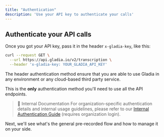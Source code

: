 ```yaml
---
title: "Authentication"
description: 'Use your API key to authenticate your calls'
---
```



<SetupAccount />

## Authenticate your API calls

Once you got your API key, pass it in the header `x-gladia-key`, like this:

```bash
curl --request GET \
  --url https://api.gladia.io/v2/transcription \
  --header 'x-gladia-key: YOUR_GLADIA_API_KEY'
```

The header authentication method ensure that you are able to use Gladia in any environment or any cloud-based third party
 service.

This is the **only** authentication method you'll need to use all the API endpoints.

> 📘 Internal Documentation
> For organization-specific authentication details and internal usage guidelines, please refer to our [Internal Authentication Guide](/internal/authentication) (requires organization login).

Next, we'll see what's the general pre-recorded flow and how to manage it on your side.
</fileContent>
</invoke>